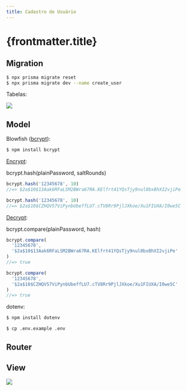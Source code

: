 ```yaml
---
title: Cadastro de Usuário
---
```



# {frontmatter.title}

<CodeTree src="/codes/expressjs/invest-app-prismajs-user" githubUrl={true} devContainerUrl={true} />

## Migration

<CodePreview src="/codes/expressjs/invest-app-prismajs-user/prisma/schema.prisma" highlightLines="21-22,34,39" />

```bash
$ npx prisma migrate reset
$ npx prisma migrate dev --name create_user
```

Tabelas:

![](/lp2/imgs/expressjs/prismajs-user/database.png)

## Model

Blowfish ([bcrypt](https://www.npmjs.com/package/bcrypt)):

```bash
$ npm install bcrypt
```

[Encrypt](https://bcrypt-generator.com/):

bcrypt.hash(plainPassword, saltRounds)

```js
bcrypt.hash('12345678', 10)
//=> $2a$10$13Aak6RFaLSM2BWra67RA.KElfrt41YQsTjy9nul0bxBhXI2vjiPe
```

```js
bcrypt.hash('12345678', 10)
//=> $2a$10$CZHQV57ViPynbUbeffLU7.cTV8Rr9PjlJXkoe/Xu1FIUXA/I0we5C
```

[Decrypt](https://bcrypt-generator.com/):

bcrypt.compare(plainPassword, hash)

```js
bcrypt.compare(
  '12345678',
  '$2a$10$13Aak6RFaLSM2BWra67RA.KElfrt41YQsTjy9nul0bxBhXI2vjiPe'
)
//=> true
```

```js
bcrypt.compare(
  '12345678',
  '$2a$10$CZHQV57ViPynbUbeffLU7.cTV8Rr9PjlJXkoe/Xu1FIUXA/I0we5C'
)
//=> true
```

dotenv:

```bash
$ npm install dotenv
```

<CodePreview src="/codes/expressjs/invest-app-prismajs-user/src/index.js" highlightLines="2" />

<CodePreview src="/codes/expressjs/invest-app-prismajs-user/.env.example" highlightLines="10" />

```bash
$ cp .env.example .env
```

<CodePreview src="/codes/expressjs/invest-app-prismajs-user/src/models/User.js" highlightLines="4,6,8" />

<CodePreview src="/codes/expressjs/invest-app-prismajs-user/src/models/Investment.js" highlightLines="13-51,66-79,93-109,128-169,179-183" />

## Router

<CodePreview src="/codes/expressjs/invest-app-prismajs-user/src/routes.js"  highlightLines="15,19-27,68,74-82,124-138" />

<CodePreview src="/codes/expressjs/invest-app-prismajs-user/requests.http" highlightLines="5-15" />

## View

![](/lp2/imgs/expressjs/prismajs-user/signup.png)

<CodePreview src="/codes/expressjs/invest-app-prismajs-user/public/signup.html" />

<CodePreview src="/codes/expressjs/invest-app-prismajs-user/public/js/signup.js" />
